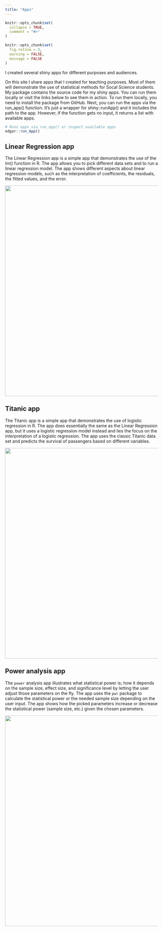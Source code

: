 ```yaml
---
title: "Apps"
---
```


```r
knitr::opts_chunk$set(
  collapse = TRUE,
  comment = "#>"
)

knitr::opts_chunk$set(
  fig.retina = 3,
  warning = FALSE,
  message = FALSE
)
```

I created several shiny apps for different purposes and audiences. 

On this site I share apps that I created for teaching purposes. Most of them will demonstrate the use of statistical methods for Socal Science students. My package contains the source code for my shiny apps. You can run them locally or visit the links below to see them in action. To run them locally, you need to install the package from GitHub. Next, you can run the apps via the run_app() function. It's just a wrapper for shiny::runApp() and it includes the path to the app. However, if the function gets no input, it returns a list with available apps. 


```r
# Runs apps via run_app() or inspect available apps
edgar::run_App()
```



## Linear Regression app

The Linear Regression app is a simple app that demonstrates the use of the lm() function in R. The app allows you to pick different data sets and to run a linear regression model. The app shows different aspects about linear regression models, such as the interpretation of coefficients, the residuals, the fitted values, and the error.

[![](ols.png){width="694"}](http://rstudio.edgar-treischl.de/shiny/ols/)


## Titanic app

The Titanic app is a simple app that demonstrates the use of logistic regression in R. The app does essentially the same as the Linear Regression app, but it uses a logistic regression model instead and lies the focus on the interpretation of a logistic regression. The app uses the classic Titanic data set and predicts the survival of passengers based on different variables.

[![](LogitApp.png){width="694"}](http://rstudio.edgar-treischl.de/shiny/titanic/)


## Power analysis app

The `power` analysis app illustrates what statistical power is; how it depends on the sample size, effect size, and significance level by letting the user adjust those parameters on the fly. The app uses the `pwr` package to calculate the statistical power or the needed sample size depending on the user input. The app shows how the picked parameters increase or decrease the statistical power (sample size, etc.) given the chosen parameters.

[![](PowerAnalysis.png){width="694"}](http://rstudio.edgar-treischl.de/shiny/power/)


